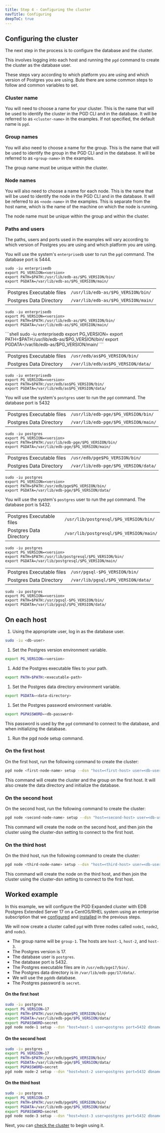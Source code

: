 ```yaml
---
title: Step 4 - Configuring the cluster
navTitle: Configuring
deepToC: true
---
```


## Configuring the cluster

The next step in the process is to configure the database and the cluster.

This involves logging into each host and running the `pgd` command to create the cluster as the database user.

These steps vary according to which platform you are using and which version of Postgres you are using. Bute there are some common steps to follow and common variables to set.

### Cluster name

You will need to choose a name for your cluster. This is the name that will be used to identify the cluster in the PGD CLI and in the database. It will be referred to as `<cluster-name>` in the examples. If not specified, the default name is `pgd`.

### Group names

You will also need to choose a name for the group. This is the name that will be used to identify the group in the PGD CLI and in the database. It will be referred to as `<group-name>` in the examples.

The group name must be unique within the cluster.

### Node names

You will also need to choose a name for each node. This is the name that will be used to identify the node in the PGD CLI and in the database. It will be referred to as `<node-name>` in the examples. This is separate from the host name, which is the name of the machine on which the node is running.

The node name must be unique within the group and within the cluster.

### Paths and users

The paths, users and ports used in the examples will vary according to which version of Postgres you are using and which platform you are using.

<TabContainer>

<Tab title="EDB Postgres Advanced Server" active>

You will use the system's `enterprisedb` user to run the `pgd` command. The database port is 5444.

```shell
sudo -iu enterprisedb
export PG_VERSION=<version>
export PATH=$PATH:/usr/lib/edb-as/$PG_VERSION/bin/
export PGDATA=/var/lib/edb-as/$PG_VERSION/main/
```

<TabContainer syncKey="platform">
<Tab title="Debian/Ubuntu">

|                           |                                     |
|---------------------------|-------------------------------------|
| Postgres Executable files | `/usr/lib/edb-as/$PG_VERSION/bin/`  |
| Postgres Data Directory   | `/var/lib/edb-as/$PG_VERSION/main/` |

```shell
sudo -iu enterprisedb
export PG_VERSION=<version>
export PATH=$PATH:/usr/lib/edb-as/$PG_VERSION/bin/
export PGDATA=/var/lib/edb-as/$PG_VERSION/main/
```

</Tab>
```shell
sudo -iu enterprisedb
export PG_VERSION=<version>
export PATH=$PATH:/usr/lib/edb-as/$PG_VERSION/bin/
export PGDATA=/var/lib/edb-as/$PG_VERSION/main/
``` 

</Tab>
<Tab title="CentOS/RHEL" active>    

|                           |                                    |
|---------------------------|------------------------------------|
| Postgres Executable files | `/usr/edb/as$PG_VERSION/bin/`      |
| Postgres Data Directory   | `/var/lib/edb/as$PG_VERSION/data/` |

```shell
sudo -iu enterprisedb
export PG_VERSION=<version>
export PATH=$PATH:/usr/edb/as$PG_VERSION/bin/
export PGDATA=/var/lib/edb/as$PG_VERSION/data/
```

</Tab>
</TabContainer>
</Tab>
<Tab title="EDB Postgres Extended">

You will use the system's `postgres` user to run the `pgd` command. The database port is 5432

<TabContainer syncKey="platform">
<Tab title="Debian/Ubuntu">

|                           |                                      |
|---------------------------|--------------------------------------|
| Postgres Executable files | `/usr/lib/edb-pge/$PG_VERSION/bin/`  |
| Postgres Data Directory   | `/var/lib/edb-pge/$PG_VERSION/main/` |

```shell
sudo -iu postgres
export PG_VERSION=<version>
export PATH=$PATH:/usr/lib/edb-pge/$PG_VERSION/bin/
export PGDATA=/var/lib/edb-pge/$PG_VERSION/main/
```

</Tab>
<Tab title="CentOS/RHEL" active>

|                           |                                      |
|---------------------------|--------------------------------------|
| Postgres Executable files | `/usr/edb/pge$PG_VERSION/bin/`       |
| Postgres Data Directory   | `/var/lib/edb-pge/$PG_VERSION/data/` |

```shell
sudo -iu postgres
export PG_VERSION=<version>
export PATH=$PATH:/usr/edb/pge$PG_VERSION/bin/
export PGDATA=/var/lib/edb-pge/$PG_VERSION/data/
```

</Tab>
</TabContainer>
</Tab>
<Tab title="Community PostgreSQL">

You will use the system's `postgres` user to run the `pgd` command. The database port is 5432.

<TabContainer syncKey="platform">
<Tab title="Debian/Ubuntu">

|                           |                                         |
|---------------------------|-----------------------------------------|
| Postgres Executable files | `/usr/lib/postgresql/$PG_VERSION/bin/`  |
| Postgres Data Directory   | `/var/lib/postgresql/$PG_VERSION/main/` |

```shell
sudo -iu postgres
export PG_VERSION=<version>
export PATH=$PATH:/usr/lib/postgresql/$PG_VERSION/bin/
export PGDATA=/var/lib/postgresql/$PG_VERSION/main/
```

</Tab>
<Tab title="CentOS/RHEL" active>

|                           |                                    |
|---------------------------|------------------------------------|
| Postgres Executable files | `/usr/pgsql-$PG_VERSION/bin/`      |
| Postgres Data Directory   | `/var/lib/pgsql/$PG_VERSION/data/` |

```shell
sudo -iu postgres
export PG_VERSION=<version>
export PATH=$PATH:/usr/pgsql-$PG_VERSION/bin/
export PGDATA=/var/lib/pgsql/$PG_VERSION/data/
```

</Tab>
</TabContainer>
</Tab>
</TabContainer>

## On each host

1. Using the appropriate user, log in as the database user.

```bash
sudo -iu <db-user>
```

1. Set the Postgres version environment variable.

```bash
export PG_VERSION=<version>
```

1. Add the Postgres executable files to your path.

```bash
export PATH=$PATH:<executable-path>
```

1. Set the Postgres data directory environment variable.

```bash
export PGDATA=<data-directory>
```

1. Set the Postgres password environment variable.

```bash
export PGPASSWORD=<db-password>
```

This password is used by the `pgd` command to connect to the database, and when initializing the database.

1. Run the pgd node setup command.

### On the first host

On the first host, run the following command to create the cluster:

```bash
pgd node <first-node-name> setup --dsn "host=<first-host> user=<db-user> port=<db-port> dbname=<db-name>" --group-name <group-name> --create-group 
```

This command will create the cluster and the group on the first host. It will also create the data directory and initialize the database.

### On the second host

On the second host, run the following command to create the cluster:

```bash
pgd node <second-node-name> setup --dsn "host=<second-host> user=<db-user> port=<db-port> dbname=<db-name>" --cluster-dsn "host=<first-host> user=<db-user> port=<db-port> dbname=<db-name>"
```

This command will create the node on the second host, and then join the cluster using the cluster-dsn setting to connect to the first host.

### On the third host

On the third host, run the following command to create the cluster:

```bash
pgd node <third-node-name> setup --dsn "host=<third-host> user=<db-user> port=<db-port> dbname=<db-name>" --cluster-dsn "host=<first-host> user=<db-user> port=<db-port> dbname=<db-name>"
```

This command will create the node on the third host, and then join the cluster using the cluster-dsn setting to connect to the first host.

## Worked example

In this example, we will configure the PGD Expanded cluster with EDB Postgres Extended Server 17 on a CentOS/RHEL system using an enterprise subscription that we [configured](02-configure-repositories) and [installed](03-installing-database-and-pgd) in the previous steps.

We will now create a cluster called `pgd` with three nodes called `node1`, `node2`, and `node3`.

* The group name will be `group-1`. The hosts are `host-1`, `host-2`, and `host-3`.
* The Postgres version is 17.
* The database user is `postgres`.
* The database port is 5432.
* The Postgres executable files are in `/usr/edb/pge17/bin/`.
* The Postgres data directory is in `/var/lib/edb-pge/17/data/`.
* We will use the `pgddb` database.
* The Postgres password is `secret`.


#### On the first host

```bash
sudo -iu postgres
export PG_VERSION=17
export PATH=$PATH:/usr/edb/pge$PG_VERSION/bin/
export PGDATA=/var/lib/edb-pge/$PG_VERSION/data/
export PGPASSWORD=secret
pgd node node-1 setup --dsn "host=host-1 user=postgres port=5432 dbname=pgddb" --group-name group-1 --update-pgpass
```

#### On the second host

```bash
sudo -iu postgres
export PG_VERSION=17
export PATH=$PATH:/usr/edb/pge$PG_VERSION/bin/
export PGDATA=/var/lib/edb-pge/$PG_VERSION/data/
export PGPASSWORD=secret
pgd node node-2 setup --dsn "host=host-2 user=postgres port=5432 dbname=pgddb" --cluster-dsn "host=host-1 user=postgres port=5432 dbname=pgddb"
```

#### On the third host

```bash
sudo -iu postgres
export PG_VERSION=17
export PATH=$PATH:/usr/edb/pge$PG_VERSION/bin/
export PGDATA=/var/lib/edb-pge/$PG_VERSION/data/
export PGPASSWORD=secret
pgd node node-3 setup --dsn "host=host-3 user=postgres port=5432 dbname=pgddb" --cluster-dsn "host=host-1 user=postgres port=5432 dbname=pgddb"
```

Next, you can [check the cluster](05-check-cluster) to begin using it.
